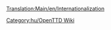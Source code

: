 [[Translation:Main/en/Internationalization]]
{{en/Bilingual box| hu
| Ez egy lista a fordítással kapcsolatos cikkekről.
| ''A listing of articles related to the translation.''}}

[[Category:hu/OpenTTD Wiki]]